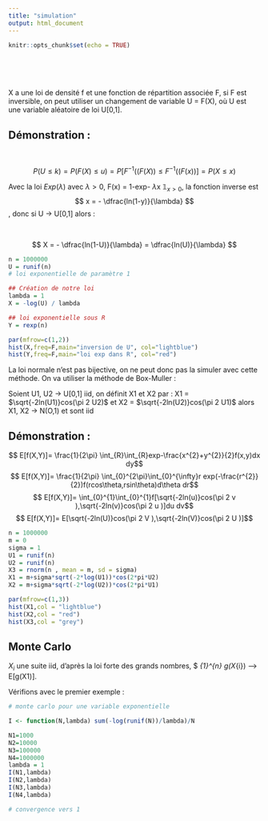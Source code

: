 ```yaml
---
title: "simulation"
output: html_document
---
```


```r
knitr::opts_chunk$set(echo = TRUE)
```

<br>
<br>
<br>

X a une loi de densité f et une fonction de répartition associée F, si F est inversible, on peut utiliser un changement de variable U = F(X), où U est une variable aléatoire de loi U[0,1].

## Démonstration :

<br>

$$P(U \leq k) = P(F(X) \leq u) = P[F^{-1}((F(X)) \leq F^{-1}((F(x))] = P(X \leq x) $$

Avec la loi $Exp(\lambda)$ avec $\lambda > 0$, F(x) = 1-exp- $\lambda$x $\mathbb{1}_{x>0}$, la fonction inverse est  $$ x = - \dfrac{ln(1-y)}{\lambda} $$, donc si  U -> U[0,1] alors :

<br>

 $$ X = - \dfrac{ln(1-U)}{\lambda} = \dfrac{ln(U)}{\lambda}  $$

```r
n = 1000000
U = runif(n)
# loi exponentielle de paramètre 1

## Création de notre loi
lambda = 1
X = -log(U) / lambda

## loi exponentielle sous R
Y = rexp(n)

par(mfrow=c(1,2))
hist(X,freq=F,main="inversion de U", col="lightblue")
hist(Y,freq=F,main="loi exp dans R", col="red")
```

La loi normale n'est pas bijective, on ne peut donc pas la simuler avec cette méthode. On va utiliser la méthode de Box-Muller :


Soient U1, U2 -> U[0,1] iid, on définit X1 et X2 par :
X1 = $\sqrt{-2ln(U1)}cos(\pi 2 U2)$ et X2 = $\sqrt{-2ln(U2)}cos(\pi 2 U1)$ alors X1, X2 -> N(O,1) et sont iid

## Démonstration :

$$ E[f(X,Y)]= \frac{1}{2\pi} \int_{R}\int_{R}exp-\frac{x^{2}+y^{2}}{2}f(x,y)dx dy$$
$$ E[f(X,Y)]= \frac{1}{2\pi} \int_{0}^{2\pi}\int_{0}^{\infty}r exp(-\frac{r^{2}}{2})f(rcos\theta,rsin\theta)d\theta dr$$
$$ E[f(X,Y)]=  \int_{0}^{1}\int_{0}^{1}f[\sqrt{-2ln(u)}cos(\pi 2 v ),\sqrt{-2ln(v)}cos(\pi 2 u )]du dv$$
$$ E[f(X,Y)]=  E[\sqrt{-2ln(U)}cos(\pi 2 V ),\sqrt{-2ln(V)}cos(\pi 2 U )]$$

```r

n = 1000000
m = 0
sigma = 1
U1 = runif(n)
U2 = runif(n)
X3 = rnorm(n , mean = m, sd = sigma)
X1 = m+sigma*sqrt(-2*log(U1))*cos(2*pi*U2)
X2 = m+sigma*sqrt(-2*log(U2))*cos(2*pi*U1)

par(mfrow=c(1,3))
hist(X1,col = "lightblue")
hist(X2,col = "red")
hist(X3,col = "grey")
```

## Monte Carlo

$X_{i}$ une suite iid, d'après la loi forte des grands nombres, $\frac{1}{n} \sum_{1}^{n} g(X_{i}) --> E[g(X1)].

Vérifions avec le premier exemple :

```r

# monte carlo pour une variable exponentielle

I <- function(N,lambda) sum(-log(runif(N))/lambda)/N

N1=1000
N2=10000
N3=100000
N4=1000000
lambda = 1
I(N1,lambda)
I(N2,lambda)
I(N3,lambda)
I(N4,lambda)

# convergence vers 1

```